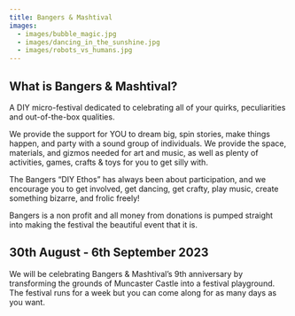 ```yaml
---
title: Bangers & Mashtival
images:
  - images/bubble_magic.jpg
  - images/dancing_in_the_sunshine.jpg
  - images/robots_vs_humans.jpg
---
```

## What is Bangers & Mashtival?

A DIY micro-festival dedicated to celebrating all of your quirks, peculiarities and out-of-the-box qualities. 

We provide the support for YOU to dream big, spin stories, make things happen, and party with a sound group of individuals. We provide the space, materials, and gizmos needed for art and music, as well as plenty of activities, games, crafts & toys for you to get silly with. 

The Bangers “DIY Ethos” has always been about participation, and we encourage you to get involved, get dancing, get crafty, play music, create something bizarre, and frolic freely!

Bangers is a non profit and all money from donations is pumped straight into making the festival the beautiful event that it is. 

## 30th August - 6th September 2023

We will be celebrating Bangers & Mashtival’s 9th anniversary by transforming the grounds of Muncaster Castle into a festival playground. The festival runs for a week b﻿ut you can come along for a﻿s many days as you want.
